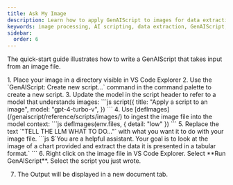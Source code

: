 ```yaml
---
title: Ask My Image
description: Learn how to apply GenAIScript to images for data extraction and analysis using AI models.
keywords: image processing, AI scripting, data extraction, GenAIScript, visual analysis
sidebar:
  order: 6
---
```


The quick-start guide illustrates how to write a GenAIScript that takes input from an image file.

<Steps>
1. Place your image in a directory visible in VS Code Explorer
2. Use the `GenAIScript: Create new script...` command in the command palette to create a new script.
3. Update the model in the script header to refer to a model that understands images:
    ```js
    script({
        title: "Apply a script to an image",
        model: "gpt-4-turbo-v",
    })
    ```
4. Use [defImages](/genaiscript/reference/scripts/images/) to ingest the image file into the model context:
    ```js
    defImages(env.files, { detail: "low" })
    ```
5. Replace the text `"TELL THE LLM WHAT TO DO..."` with what you want it to do with your image file.
    ```js
    $`You are a helpful assistant. 
    Your goal is to look at the image of a chart provided
    and extract the data it is presented in a tabular format.`
    ```
6. Right click on the image file in VS Code Explorer. Select **Run GenAIScript**. Select the script you just wrote.

7. The Output will be displayed in a new document tab.

</Steps>